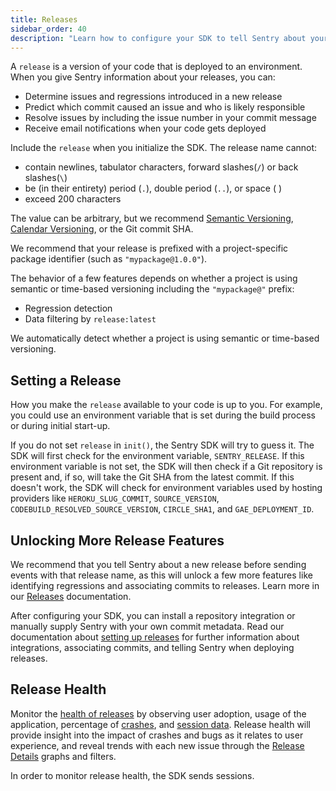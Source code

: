 ```yaml
---
title: Releases
sidebar_order: 40
description: "Learn how to configure your SDK to tell Sentry about your releases."
---
```


A `release` is a version of your code that is deployed to an <PlatformLink to="/configuration/environments/">environment</PlatformLink>. When you give Sentry information about your releases, you can:

- Determine issues and regressions introduced in a new release
- Predict which commit caused an issue and who is likely responsible
- Resolve issues by including the issue number in your commit message
- Receive email notifications when your code gets deployed


Include the `release` when you initialize the SDK. The release name cannot:

- contain newlines, tabulator characters, forward slashes(`/`) or back slashes(`\`)
- be (in their entirety) period (`.`), double period (`..`), or space ( )
- exceed 200 characters

The value can be arbitrary, but we recommend [Semantic Versioning](https://semver.org/), [Calendar Versioning](https://calver.org/), or the Git commit SHA.

We recommend that your release is prefixed with a project-specific package identifier (such as `"mypackage@1.0.0"`).


The behavior of a few features depends on whether a project is using semantic or time-based versioning including the `"mypackage@"` prefix:

- Regression detection
- Data filtering by `release:latest`

We automatically detect whether a project is using semantic or time-based versioning.

## Setting a Release

<PlatformContent includePath="set-release" notateUnsupported />

How you make the `release` available to your code is up to you. For example, you could use an environment variable that is set during the build process or during initial start-up.

If you do not set `release` in `init()`, the Sentry SDK will try to guess it. The SDK will first check for the environment variable, `SENTRY_RELEASE`. If this environment variable is not set, the SDK will then check if a Git repository is present and, if so, will take the Git SHA from the latest commit. If this doesn't work, the SDK will check for environment variables used by hosting providers like `HEROKU_SLUG_COMMIT`, `SOURCE_VERSION`, `CODEBUILD_RESOLVED_SOURCE_VERSION`, `CIRCLE_SHA1`, and `GAE_DEPLOYMENT_ID`.

## Unlocking More Release Features

We recommend that you tell Sentry about a new release before sending events with that release name, as this will unlock a few more features like identifying regressions and associating commits to releases. Learn more in our [Releases](/product/releases/) documentation.

After configuring your SDK, you can install a repository integration or manually supply Sentry with your own commit metadata. Read our documentation about [setting up releases](/product/releases/setup/) for further information about integrations, associating commits, and telling Sentry when deploying releases.

## Release Health

Monitor the [health of releases](/product/releases/health/) by observing user adoption, usage of the application, percentage of [crashes](/product/releases/health/#crashes), and [session data](/product/releases/health/#sessions). Release health will provide insight into the impact of crashes and bugs as it relates to user experience, and reveal trends with each new issue through the [Release Details](/product/releases/release-details/) graphs and filters.

In order to monitor release health, the SDK sends <PlatformLink to="/configuration/sessions/">sessions</PlatformLink>.
